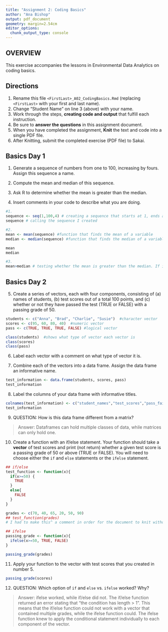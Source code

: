 ```yaml
---
title: "Assignment 2: Coding Basics"
author: "Ana Bishop"
output: pdf_document
geometry: margin=2.54cm
editor_options: 
  chunk_output_type: console
---
```


## OVERVIEW

This exercise accompanies the lessons in Environmental Data Analytics on coding basics.

## Directions

1.  Rename this file `<FirstLast>_A02_CodingBasics.Rmd` (replacing `<FirstLast>` with your first and last name).
2.  Change "Student Name" on line 3 (above) with your name.
3.  Work through the steps, **creating code and output** that fulfill each instruction.
4.  Be sure to **answer the questions** in this assignment document.
5.  When you have completed the assignment, **Knit** the text and code into a single PDF file.
6.  After Knitting, submit the completed exercise (PDF file) to Sakai.

## Basics Day 1

1.  Generate a sequence of numbers from one to 100, increasing by fours. Assign this sequence a name.

2.  Compute the mean and median of this sequence.

3.  Ask R to determine whether the mean is greater than the median.

4.  Insert comments in your code to describe what you are doing.

```r
#1.
sequence <- seq(1,100,4) # creating a sequence that starts at 1, ends at 100, and                                   increases by 4, and assigning it to the variable "sequence"
sequence # calling the sequence I created

#2. 
mean <- mean(sequence) #function that finds the mean of a variable
median <- median(sequence) #function that finds the median of a variable

mean
median

#3. 
mean>median # testing whether the mean is greater than the median. If it's not, the output will be "FALSE" (which it was)
```

## Basics Day 2

5.  Create a series of vectors, each with four components, consisting of (a) names of students, (b) test scores out of a total 100 points, and (c) whether or not they have passed the test (TRUE or FALSE) with a passing grade of 50.

``` r
students <- c("Anna", "Brad", "Charlie", "Susie")  #character vector
scores <- c(95, 60, 80, 40)  #numeric vector
pass <- c(TRUE, TRUE, TRUE, FALSE) #logical vector

class(students)  #shows what type of vector each vector is
class(scores)
class(pass)
```

6.  Label each vector with a comment on what type of vector it is.

7.  Combine each of the vectors into a data frame. Assign the data frame an informative name.

```r
test_information <- data.frame(students, scores, pass)
test_information
```

8.  Label the columns of your data frame with informative titles.

```r
colnames(test_information) <- c("student_names","test_scores","pass_fail")
test_information
```

9.  QUESTION: How is this data frame different from a matrix?

> Answer:
Dataframes can hold multiple classes of data, while matrices can only hold one. 

10. Create a function with an if/else statement. Your function should take a **vector** of test scores and print (not return) whether a given test score is a passing grade of 50 or above (TRUE or FALSE). You will need to choose either the `if` and `else` statements or the `ifelse` statement. 

```r
## if/else
test_function <- function(x){
  if(x>=50) {
    TRUE
  }
  else{
    FALSE
  }
}

grades <- c(70, 40, 65, 20, 50, 90)
## test_function(grades)
# I had to make this^ a comment in order for the document to knit without errors
```

```r
## ifelse
passing_grade <- function(x){
  ifelse(x>=50, TRUE, FALSE)
}

passing_grade(grades)
```

11. Apply your function to the vector with test scores that you created in number 5.

```r
passing_grade(scores)
```

12. QUESTION: Which option of `if` and `else` vs. `ifelse` worked? Why?

> Answer:
ifelse worked, while if/else did not. The if/else function returned an error stating that "the condition has length > 1". This means that the if/else function could not work with a vector that contained multiple grades, while the ifelse function could. The ifelse function knew to apply the conditional statement individually to each component of the vector.
